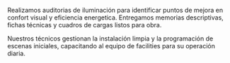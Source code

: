 ﻿---
slug: iluminacion-interior
familia: iluminacion
nombre: Iluminación interior
resumen: Luminarias empotradas, lineales y decorativas LED para oficinas, retail y salud con control inteligente.
beneficios:
  - Diseno luminico personalizado con curvas fotometricas verificadas.
  - Temperaturas de color ajustables y soluciones circadianas.
  - Kits completos con drivers, sensores y programación inicial.
especificaciones:
  - key: Flujo luminoso
    value: 600 - 6 000 lm por luminaria segun tipologia.
  - key: Temperatura de color
    value: 3000 K, 3500 K, 4000 K y tunable white 2700-6500 K.
  - key: Indice de deslumbramiento
    value: UGR < 19 para espacios de trabajo.
  - key: Vida util
    value: L80 B10 > 50 000 h.
  - key: Protocolos de control
    value: DALI 2, 0-10V, Casambi bluetooth, KNX.
aplicaciones:
  - Plantas abiertas y oficinas ejecutivas
  - Salas de juntas y directorios
  - Clínicas, laboratorios y areas limpias
  - Tiendas de moda y flagship stores
  - Espacios educativos y bibliotecas
descargas:
  - label: Portafolio iluminación interior 2025
    href: /descargas/CATALOGO-SG-2025.pdf
usos:
  - interior
sectores:
  - oficinas
  - retail
  - salud
  - educación
desempenos:
  - ignifugo
presupuesto: medio
imagenes:
  - src: /images/subfamilias/iluminacion-interior-1.jpg
    alt: Iluminación lineal y decorativa en oficina corporativa
---

Realizamos auditorias de iluminación para identificar puntos de mejora en confort visual y eficiencia energetica. Entregamos memorias descriptivas, fichas técnicas y cuadros de cargas listos para obra.

Nuestros técnicos gestionan la instalación limpia y la programación de escenas iniciales, capacitando al equipo de facilities para su operación diaria.

